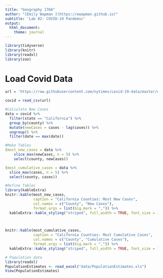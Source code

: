 ```yaml
---
title: "Geography 176A"
author: "[Emily Wapman ](https://ewapman.github.io)"
subtitle: 'Lab 02: COVID-19 Pandemic'
output:
  html_document:
    theme: journal
---
```


```r
library(tidyverse)
library(knitr)
library(readxl)
library(zoo)
```

# Load Covid Data
```r
url = 'https://raw.githubusercontent.com/nytimes/covid-19-data/master/us-counties.csv'

covid = read_csv(url)

```


``` r
#Calculate New Cases
data = covid %>%
  filter(state == "California") %>%
  group_by(county) %>%
  mutate(newCases = cases - lag(cases)) %>%
  ungroup() %>%
  filter(date == max(date))

#Make Tables
(most_new_cases = data %>%
    slice_max(newCases, n = 5) %>%
    select(county, newCases))

(most_cumulative_cases = data %>%
  slice_max(cases, n = 5) %>%
  select(county, cases))

#Refine Tables
library(kableExtra)
knitr::kable(most_new_cases,
             caption = "California Counties: Most New Cases", 
             col.names = c("County", "New Cases"), 
             format.args = list(big.mark = ",")) %>%
  kableExtra::kable_styling("striped", full_width = TRUE, font_size = 14)
  


knitr::kable(most_cumulative_cases,
             caption = "California Counties: Most Cumulative Cases",
             col.names = c("County", "Cumulative Cases"),
             format.args = list(big.mark = ",")) %>%
  kableExtra::kable_styling("striped", full_width = TRUE, font_size = 14)
```
```r
# Population data 
library(readxl)
PopulationEstimates <- read_excel("data/PopulationEstimates.xls")
View(PopulationEstimates)
```


